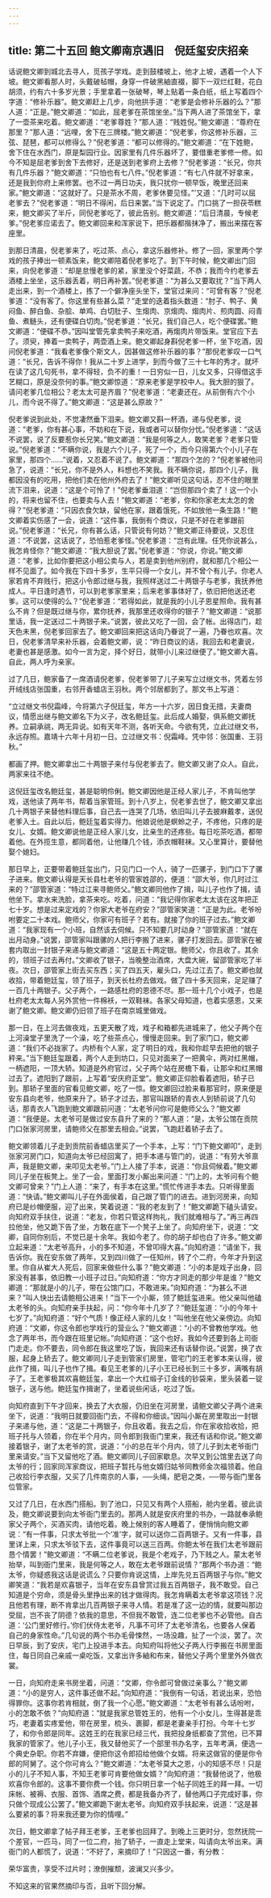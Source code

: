 ```yaml
---
---
---
```

title: 第二十五回 鲍文卿南京遇旧　倪廷玺安庆招亲
---

话说鲍文卿到城北去寻人，觅孩子学戏。走到鼓楼坡上，他才上坡，遇着一个人下坡。鲍文卿看那人时，头戴破毡帽，身穿一件破黑紬直裰，脚下一双烂红鞋，花白胡须，约有六十多岁光景；手里拿着一张破琴，琴上贴着一条白纸，纸上写着四个字道：“修补乐器”。鲍文卿赶上几步，向他拱手道：“老爹是会修补乐器的么？”那人道：“正是。”鲍文卿道：“如此，屈老爹在茶馆坐坐。”当下两人进了茶馆坐下，拿了一壶茶来吃着。鲍文卿道：“老爹尊姓？”那人道：“贱姓倪。”鲍文卿道：“尊府在那里？”那人道：“远哩，舍下在三牌楼。”鲍文卿道：“倪老爹，你这修补乐器，三弦、琵琶，都可以修得么？”倪老爹道：“都可以修得的。”鲍文卿道：“在下姓鲍，舍下住在水西门，原是梨园行业。因家里有几件乐器坏了，要借重老爹修一修。如今不知是屈老爹到舍下去修好，还是送到老爹府上去修？”倪老爹道：“长兄，你共有几件乐器？”鲍文卿道：“只怕也有七八件。”倪老爹道：“有七八件就不好拿来，还是我到你府上来修罢。也不过一两日功夫，我只扰你一顿早饭，晚里还回来家。”鲍文卿道：“这就好了。只是茶水不周，老爹休要见怪。”’又道：“几时可以屈老爹去？”倪老爹道：“明日不得闲，后日来罢。”当下说定了。门口挑了一担茯苓糕来，鲍文卿买了半斤，同倪老爹吃了，彼此告别。鲍文卿道：“后日清晨，专候老爹。”倪老爹应诺去了。鲍文卿回来和浑家说下，把乐器都揩抹净了，搬出来摆在客座里。

到那日清晨，倪老爹来了，吃过茶、点心，拿这乐器修补。修了一回，家里两个学戏的孩子捧出一顿素饭来，鲍文卿陪着倪老爹吃了。到下午时候，鲍文卿出门回来，向倪老爹道：“却是怠慢老爹的紧，家里没个好菜蔬，不恭；我而今约老爹去酒楼上坐坐，这乐器丢着，明日再补罢。”倪老爹道：“为甚么又要取扰？”当下两人走出来，到一个酒楼上，拣了一个僻净座头坐下，堂官过来问：“可曾有客？”倪老爹道：“没有客了。你这里有些甚么菜？”走堂的迭着指头数道：“肘子、鸭子、黄闷鱼、醉白鱼、杂脍、单鸡、白切肚子、生煼肉、京煼肉、煼肉片、煎肉圆、闷青鱼、煮鲢头，还有便碟白切肉。”倪老爹道：“长兄，我们自己人，吃个便碟罢。”鲍文卿道：“便碟不恭。”因叫堂管先拿卖鸭子来吃酒，再煼肉片带饭来。堂官应下去了。须臾，捧着一卖鸭子，两壶酒上来。鲍文卿起身斟倪老爹一杯，坐下吃酒，因问倪老爹道：“我看老爹像个斯文人，因甚做这修补乐器的事？”那倪老爹叹一口气道：“长兄，告诉不得你！我从二十岁上进学，到而今做了三十七年的秀才。就坏在读了这几句死书，拿不得轻，负不的重！一日穷似一日，儿女又多，只得借这手艺糊口，原是没奈何的事。”鲍文卿惊道：“原来老爹是学校中人。我大胆的狠了。请问老爹几位相公？老太太可是齐眉？”倪老爹道：“老妻还在。从前倒有六个小儿，而今说不得了。”鲍文卿道：“这是甚么原故？”

倪老爹说到此处，不觉凄然垂下泪来。鲍文卿又斟一杯酒，递与倪老爹，说道：“老爹，你有甚心事，不妨和在下说，我或者可以替你分忧。”倪老爹道：“这话不说罢，说了反要惹你长兄笑。”鲍文卿道：“我是何等之人，敢笑老爹？老爹只管说。”倪老爹道：“不瞒你说，我是六个儿子，死了一个，而今只得第六个小儿子在家里，那四个……”说着，又忍着不说了。鲍文卿道：“那四个怎的？”倪老爹被他问急了，说道：“长兄，你不是外人，料想也不笑我。我不瞒你说，那四个儿子，我都因没有的吃用，把他们卖在他州外府去了！”鲍文卿听见这句话，忍不住的眼里流下泪来，说道：“这是个可怜了！”倪老爹垂泪道：“岂但那四个卖了！这一个小的，将来也留不住，也要卖与人去！”鲍文卿道：“老爹，你和你家老太太怎的舍得？”倪老爹道：“只因衣食欠缺，留他在家，跟着饿死，不如放他一条生路！”鲍文卿着实伤感了一会，说道：“这件事，我倒有个商议，只是不好在老爹跟前说。”倪老爹道：“长兄，你有甚么话，只管说有何妨？”鲍文卿正待要说，又忍住道：“不说罢，这话说了，恐怕惹老爹怪。”倪老爹道：“岂有此理。任凭你说甚么，我怎肯怪你？”鲍文卿道：“我大胆说了罢。”倪老爹道：“你说，你说。”鲍文卿道：“老爹，比如你要把这小相公卖与人，若是卖到他州别府，就和那几个相公一样不见面了。如今我在下四十多岁，生平只得一个女儿，并不曾个有儿子。你老人家若肯不弃贱行，把这小令郎过继与我，我照样送过二十两银子与老爹，我抚养他成人。平日逢时遇节，可以到老爹家里来；后来老爹事体好了，依旧把他送还老爹。这可以使得的么？”倪老爹道：“若得如此，就是我的小儿子恩星照命。我有甚么不肯？但是既过继与你，累你抚养，我那里还收得你的银子？”鲍文卿道：“说那里话，我一定送过二十两银子来。”说罢，彼此又吃了一回，会了帐。出得店门，趁天色未黑，倪老爹回家去了。鲍文卿回来把这话向乃眷说了一遍，乃眷也欢喜。次日，倪老爹清早来补乐器，会着鲍文卿，说：“昨日商议的话，我回去和老妻说，老妻也甚是感激。如今一言为定，择个好日，就带小儿来过继便了。”鲍文卿大喜。自此，两人呼为亲家。

过了几日，鲍家备了一席酒请倪老爹，倪老爹带了儿子来写立过继文书，凭着左邻开绒线店张国重，右邻开香蜡店王羽秋。两个邻居都到了。那文书上写道：

“立过继文书倪霜峰，今将第六子倪廷玺，年方一十六岁，因日食无措，夫妻商议，情愿出继与鲍文卿名下为义子，改名鲍廷玺。此后成人婚娶，俱系鲍文卿抚养。立嗣承祧，两无异说。如有天年不测，各听天命。今欲有凭，立此过继文书，永远存照。嘉靖十六年十月初一日。立过继文书：倪霜峰。凭中邻：张国重、王羽秋。”

都画了押。鲍文卿拿出二十两银子来付与倪老爹去了。鲍文卿又谢了众人。自此，两家来往不绝。

这倪廷玺改名鲍廷玺，甚是聪明伶俐。鲍文卿因他是正经人家儿子，不肯叫他学戏，送他读了两年书，帮着当家管班。到十八岁上，倪老爹去世了，鲍文卿又拿出几十两银子来替他料理后事，自己去一连哭了几场，依旧叫儿子去披麻戴孝，送倪老爹入土。自此以后，鲍廷玺着实得力。他娘说他是螟蛉之子，不疼他，只疼的是女儿、女婿。鲍文卿说他是正经人家儿女，比亲生的还疼些。每日吃茶吃酒，都带着他。在外揽生意，都同着他，让他赚几个钱，添衣帽鞋袜。又心里算计，要替他娶个媳妇。

那日早上，正要带着鲍廷玺出门，只见门口一个人，骑了一匹骡子，到门口下了骡子进来。鲍文卿认得是天长县杜老爷的管家姓邵的，便道：“邵大爷，你几时过江来的？”邵管家道：“特过江来寻鲍师父。”鲍文卿同他作了揖，叫儿子也作了揖，请他坐下。拿水来洗脸，拿茶来吃。吃着，问道：“我记得你家老太太该在这年把正七十岁。想是过来定戏的？你家大老爷在府安？”邵管家笑道：“正是为此。老爷吩咐要定二十本戏。鲍师父，你家可有班子？若有。就接了你的班子过去。”鲍文卿道：“我家现有一个小班，自然该去伺候。只不知要几时动身？”邵管家道：“就在出月动身。”说罢，邵管家叫跟骡的人把行李搬了进来，骡子打发回去。邵管家在被套内取出一封银子来递与鲍文卿道：“这是五十两定银。鲍师父，你且收了。其余的，领班子过去再付。”文卿收了银子，当晚整治酒席，大盘大碗，留邵管家吃了半夜。次日，邵管家上街去买东西；买了四五天，雇头口，先过江去了。鲍文卿也就收拾，带着鲍廷玺，领了班子，到天长杜府去做戏。做了四十多天回来，足足赚了一百几十两银子。父子两个，一路感杜府的恩德不尽。那一班十几个小戏子，也是杜府老太太每人另外赏他一件棉袄，一双鞋袜。各家父母知道，也着实感恩，又来谢了鲍文卿。鲍文卿仍旧领了班子在南京城里做戏。

那一日，在上河去做夜戏，五更天散了戏，戏子和箱都先进城来了，他父子两个在上河澡堂子里洗了一个澡，吃了些茶点心，慢慢走回来。到了家门口，鲍文卿道：“我们不必拢家了。内桥有个人家，定了明日的戏，我和你趁早去把他的银子秤来。”当下鲍廷玺跟着，两个人走到坊口，只见对面来了一把黄伞，两对红黑帽，一柄遮阳，一顶大轿。知道是外府官过，父子两个站在房檐下看，让那伞和红黑帽过去了。遮阳到了跟前，上写着“安庆府正堂”。鲍文卿正仰脸看着遮阳，轿子已到。那轿子里面的官看见鲍文卿，吃了一惊。鲍文卿回过脸来看那官时，原来便是安东县向老爷，他原来升了。轿子才过去，那官叫跟轿的青衣人到轿前说了几句话，那青衣人飞跑到鲍文卿跟前问道：“太老爷问你可是鲍师父么？”鲍文卿道：“我便是。太老爷可是做过安东县升了来的？”那人道：“是，太爷公馆在贡院门口张家河房里，请鲍师父在那里去相会。”说罢，飞跑赶着轿子去了。

鲍文卿领着儿子走到贡院前香蜡店里买了一个手本，上写：“门下鲍文卿叩”，走到张家河房门口，知道向太爷已经回寓了，把手本递与管门的，说道：“有劳大爷禀声，我是鲍文卿，来叩见太老爷。”门上人接了手本，说道：“你且伺候着。”鲍文卿同儿子坐在板凳上。坐了一会，里面打发小厮出来问道：“门上的，太爷问有个鲍文卿可曾来？”门上人道：“来了，有手本在这里。”慌忙传进手本去。只听得里面道：“快请。”鲍文卿叫儿子在外面侯着，自己跟了管门的进去。进到河房来，向知府已是纱帽便服，迎了出来，笑着说道：“我的老友到了！”鲍文卿跪下磕头请安。向知府双手扶住，说道：“老友，你若只管这样拘礼，我们就难相与了。”再三再四拉他坐，他又跪下告了坐，方敢在底下一个凳子上坐了。向知府坐下，说道：“文卿，自同你别后，不觉已是十余年。我如今老了。你的胡子却也白了许多。”鲍文卿立起来道：“太老爷高升，小的多不知道，不曾叩得大喜。”向知府道：“请坐下，我告诉你。我在安东做了两年，又到四川做了一任知州，转了个二府，今年才升到这里。你自从崔大人死后，回家来做些什么事？”鲍文卿道：“小的本是戏子出身，回家没有甚事，依旧教一小班子过日。”向知府道：“你方才同走的那少年是谁？”鲍文卿道：“那就是小的儿子，带在公馆门口，不敢进来。”向知府道：“为甚么不进来？”叫人快出去请鲍相公进来！”当下一个小厮，领了鲍廷玺进来。他父亲叫他磕太老爷的头。向知府亲手扶起，问：“你今年十几岁了？”鲍廷玺道：“小的今年十七岁了。”向知府道：“好个气质！像正经人家的儿女！”叫他坐在他父亲傍边。向知府道：“文卿，你这令郎也学戏行的营业么？”鲍文卿道：“小的不曾教他学戏。他念了两年书，而今跟在班里记帐。”向知府道：“这个也好。我如今还要到各上司衙门走走。你不要去，同令郎在我这里吃了饭，我回来还有话替你说。”说罢，换了衣服，起身上轿去了。鲍文卿同儿子走到管家们房里，管宅门的王老爹本来认得，彼此作了揖，叫儿子也作了揖。看见王老爹的儿子小王已经长到三十多岁，满嘴有胡子了。王老爹极其欢喜鲍廷玺，拿出一个大红缎子订金线的钞袋来，里头装着一锭银子，送与他。鲍廷玺作揖谢了，坐着说些闲话，吃过了饭。

向知府直到下午才回来，换去了大衣服，仍旧坐在河房里，请鲍文卿父子两个进来坐下，说道：“我明日就要回衙门去，不得和你细谈。”因叫小厮在房里取出一封银子来递与他，道：“这是二十两银子，你且收着。我去之后，你在家收拾收拾，把班子托与人领着，你在半个月内，同令郎到我衙门里来，我还有话和你说。”鲍文卿接着银子，谢了太老爷的赏，说道：“小的总在半个月内，领了儿子到太老爷衙门里来请安。”当下又留他吃了酒。鲍文卿同儿子回家歇息。次早又到公馆里去送了向太爷的行；回家同浑家商议，把班子暂托与他女婿归姑爷同教师金次福领着。他自己收拾行李衣服，又买了几件南京的人事，──头绳，肥皂之类，──带与衙门里各位管家。

又过了几日，在水西门搭船。到了池口，只见又有两个人搭船，舱内坐着。彼此谈及，鲍文卿说要到向太爷衙门里去的。那两人就是安庆府里的书办，一路就奉承鲍家父子两个，买酒买肉，请他吃着。晚上候别的客人睡着了，便悄悄向鲍文卿说：“有一件事，只求太爷批一个‘准’字，就可以送你二百两银子。又有一件事，县里详上来，只求太爷驳下去，这件事竟可以送三百两。你鲍太爷在我们太老爷跟前恳个情罢！”鲍文卿道：“不瞒二位老爹说，我是个老戏子，乃下贱之人。蒙太老爷抬举，叫到衙门里来，我是何等之人，敢在太老爷跟前说情？”那两个书办道：“鲍太爷，你疑惑我这话是说谎么？只要你肯说这情，上岸先兑五百两银子与你。”鲍文卿笑道：“我若是欢喜银子，当年在安东县曾赏过我五百两银子，我不敢受。自己知道是个穷命，须是骨头里挣出来的钱才做得肉。我怎肯瞒着太老爷拿这项钱？况且他若有理，断不肯拿出几百两银子来寻人情。若是准了这一边的情，就要叫那边受屈，岂不丧了阴德？依我的意思，不但我不敢管，连二位老爹也不必管他。自古道：‘公门里好修行。’你们伏侍太老爷，凡事不可坏了太老爷清名，也要各人保着自己的身家性命。”几句说的两个书办毛骨悚然，一场没趣，扯了一个淡，罢了。次日早辰，到了安庆，宅门上投进手本去。向知府叫将他父子两人行李搬在书房里面住，每日同自己亲戚一桌吃饭，又拿出许多紬和布来，替他父子两个里里外外做衣裳。

一日，向知府走来书房坐着，问道：“文卿，你令郎可曾做过亲事么？”鲍文卿道：“小的是穷人，这件事还做不起。”向知府道：“我倒有一句话，若说出来，恐怕得罪你。这事你若肯相就，倒了我一个心愿。”鲍文卿道：“太老爷有甚么话吩咐，小的怎敢不依？”向知府道：“就是我家总管姓王的，他有一个小女儿，生得甚是乖巧，老妻着实疼爱他，带在房里，梳头、裹脚，都是老妻亲手打扮。今年十七岁了，和你令郎是同年。这姓王的在我家已经三代，我把投身纸都查了赏他，已不算我家的管家了。他儿子小王，我又替他买了一个部里书办名字，五年考满，便选一个典史杂职。你若不弃嫌，便把你这令郎招给他做个女婿。将来这做官的便是你令郎的阿舅了。这个你可肯么？”鲍文卿道：“太老爷莫大之恩，小的知感不尽！只是小的儿子不知人事，不知王老爹可肯要他做女婿？”向知府道：“我替他说了，他极欢喜你令郎的。这事不要你费一个钱。你只明日拿一个帖子同姓王的拜一拜。一切床帐、被褥、衣服、首饰、酒席之费，都是我备办齐了，替他两口子完成好事，你只做个现成公公罢了。”鲍文卿跪下谢太老爷。向知府双手扶起来，说道：“这是甚么要紧的事？将来我还要为你的情哩。”

次日，鲍文卿拿了帖子拜王老爹，王老爹也回拜了。到晚上三更时分，忽然抚院一个差官，一匹马，同了一位二府，抬了轿子，一直走上堂来，叫请向太爷出来。满衙门的人都慌了，说道：“不好了，来摘印了！”只因这一番，有分教：

荣华富贵，享受不过片时；潦倒摧颓，波澜又兴多少。

不知这来的官果然摘印与否，且听下回分解。


